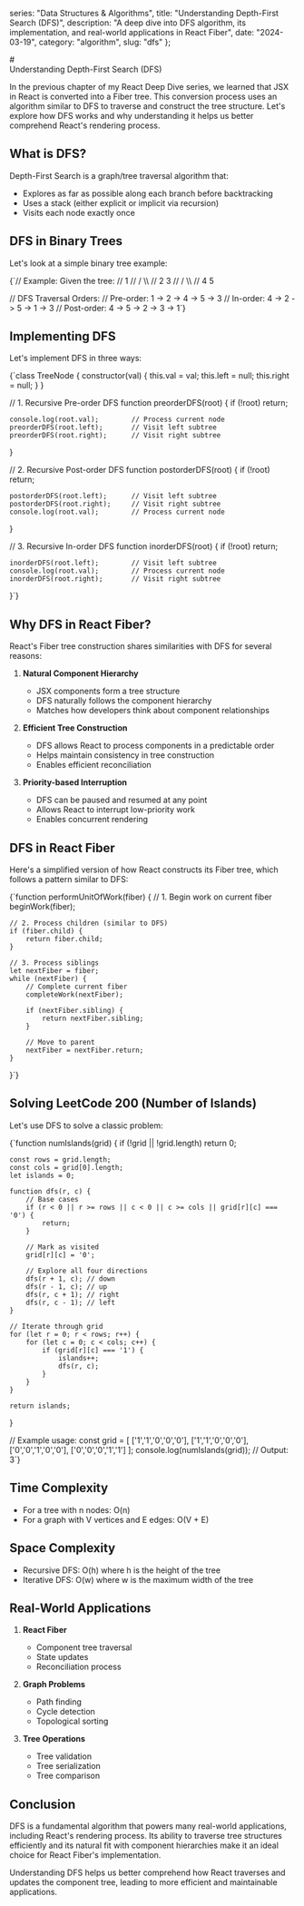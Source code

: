 
  series: "Data Structures & Algorithms", 
  title: "Understanding Depth-First Search (DFS)",
  description: "A deep dive into DFS algorithm, its implementation, and real-world applications in React Fiber",
  date: "2024-03-19",
  category: "algorithm",
  slug: "dfs"
};

<MdxLayout metadata={metadata}>
# <div className="text-center">Understanding Depth-First Search (DFS)</div>

In the previous chapter of my <TextHighlight theme="default" href="/blog/react/react-deep-dive-chapter-3" internal>React Deep Dive series</TextHighlight>, we learned that JSX in React is converted into a Fiber tree. This conversion process uses an algorithm similar to DFS to traverse and construct the tree structure. Let's explore how DFS works and why understanding it helps us better comprehend React's rendering process.

## What is DFS?

Depth-First Search is a graph/tree traversal algorithm that:
- Explores as far as possible along each branch before backtracking
- Uses a stack (either explicit or implicit via recursion)
- Visits each node exactly once

## DFS in Binary Trees

Let's look at a simple binary tree example:

<CodeBlock language="javascript">
{`// Example: Given the tree:
//       1
//      / \\
//     2   3
//    / \\
//   4   5

// DFS Traversal Orders:
// Pre-order:  1 -> 2 -> 4 -> 5 -> 3
// In-order:   4 -> 2 -> 5 -> 1 -> 3
// Post-order: 4 -> 5 -> 2 -> 3 -> 1`}
</CodeBlock>

## Implementing DFS

Let's implement DFS in three ways:

<CodeBlock language="javascript">
{`class TreeNode {
    constructor(val) {
        this.val = val;
        this.left = null;
        this.right = null;
    }
}

// 1. Recursive Pre-order DFS
function preorderDFS(root) {
    if (!root) return;
    
    console.log(root.val);        // Process current node
    preorderDFS(root.left);       // Visit left subtree
    preorderDFS(root.right);      // Visit right subtree
}

// 2. Recursive Post-order DFS
function postorderDFS(root) {
    if (!root) return;
    
    postorderDFS(root.left);      // Visit left subtree
    postorderDFS(root.right);     // Visit right subtree
    console.log(root.val);        // Process current node
}

// 3. Recursive In-order DFS
function inorderDFS(root) {
    if (!root) return;
    
    inorderDFS(root.left);        // Visit left subtree
    console.log(root.val);        // Process current node
    inorderDFS(root.right);       // Visit right subtree
}`}
</CodeBlock>

## Why DFS in React Fiber?

React's Fiber tree construction shares similarities with DFS for several reasons:
1. **Natural Component Hierarchy**
   - JSX components form a tree structure
   - DFS naturally follows the component hierarchy
   - Matches how developers think about component relationships

2. **Efficient Tree Construction**
   - DFS allows React to process components in a predictable order
   - Helps maintain consistency in tree construction
   - Enables efficient reconciliation

3. **Priority-based Interruption**
   - DFS can be paused and resumed at any point
   - Allows React to interrupt low-priority work
   - Enables concurrent rendering

## DFS in React Fiber

Here's a simplified version of how React constructs its Fiber tree, which follows a pattern similar to DFS:

<CodeBlock language="javascript">
{`function performUnitOfWork(fiber) {
    // 1. Begin work on current fiber
    beginWork(fiber);
    
    // 2. Process children (similar to DFS)
    if (fiber.child) {
        return fiber.child;
    }
    
    // 3. Process siblings
    let nextFiber = fiber;
    while (nextFiber) {
        // Complete current fiber
        completeWork(nextFiber);
        
        if (nextFiber.sibling) {
            return nextFiber.sibling;
        }
        
        // Move to parent
        nextFiber = nextFiber.return;
    }
}`}
</CodeBlock>

## Solving LeetCode 200 (Number of Islands)

Let's use DFS to solve a classic problem:

<CodeBlock language="javascript">
{`function numIslands(grid) {
    if (!grid || !grid.length) return 0;
    
    const rows = grid.length;
    const cols = grid[0].length;
    let islands = 0;
    
    function dfs(r, c) {
        // Base cases
        if (r < 0 || r >= rows || c < 0 || c >= cols || grid[r][c] === '0') {
            return;
        }
        
        // Mark as visited
        grid[r][c] = '0';
        
        // Explore all four directions
        dfs(r + 1, c); // down
        dfs(r - 1, c); // up
        dfs(r, c + 1); // right
        dfs(r, c - 1); // left
    }
    
    // Iterate through grid
    for (let r = 0; r < rows; r++) {
        for (let c = 0; c < cols; c++) {
            if (grid[r][c] === '1') {
                islands++;
                dfs(r, c);
            }
        }
    }
    
    return islands;
}

// Example usage:
const grid = [
    ['1','1','0','0','0'],
    ['1','1','0','0','0'],
    ['0','0','1','0','0'],
    ['0','0','0','1','1']
];
console.log(numIslands(grid)); // Output: 3`}
</CodeBlock>

## Time Complexity

- For a tree with n nodes: O(n)
- For a graph with V vertices and E edges: O(V + E)

## Space Complexity

- Recursive DFS: O(h) where h is the height of the tree
- Iterative DFS: O(w) where w is the maximum width of the tree

## Real-World Applications

1. **React Fiber**
   - Component tree traversal
   - State updates
   - Reconciliation process

2. **Graph Problems**
   - Path finding
   - Cycle detection
   - Topological sorting

3. **Tree Operations**
   - Tree validation
   - Tree serialization
   - Tree comparison

## Conclusion

DFS is a fundamental algorithm that powers many real-world applications, including React's rendering process. Its ability to traverse tree structures efficiently and its natural fit with component hierarchies make it an ideal choice for React Fiber's implementation.

<TextHighlight theme="info">Understanding DFS helps us better comprehend how React traverses and updates the component tree, leading to more efficient and maintainable applications.</TextHighlight>
</MdxLayout>
